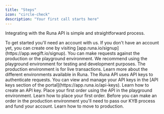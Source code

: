 ```yaml
---
title: "Steps"
icon: "circle-check"
description: "Your first call starts here"
---
```


Integrating with the Runa API is simple and straightforward process.

<Info>
  To get started you'll need an account with us. If you don't have an account
  yet, you can create one by visiting
  [app.runa.io/signup](https://app.wegift.io/signup).
</Info>

<Steps>
  <Step title="Choose an environment">
    You can make requests against the production or the playground environment.
    We recommend using the playground environment for testing and development
    purposes. The production environment is for live transactions.
    <Card
      horizontal
      title="Environments"
      icon="tree"
      href="/getting-started/environments"
    >
      Learn more about the different environments available in Runa.
    </Card>
  </Step>
  <Step title="Create an API key">
    The Runa API uses API keys to authenticate requests. You can view and manage
    your API keys in the [API keys section of the
    portal](https://app.runa.io/api-keys).
    <Card
      horizontal
      title="Creating an API key"
      icon="key"
      href="/getting-started/api-key"
    >
      Learn how to create an API key.
    </Card>
  </Step>
  <Step title="Make your first playground order">
    Place your first order using the API in the playground environment.
    <Card
      horizontal
      title="Making your first order"
      icon="paper-plane-top"
      href="/getting-started/first-order/which-mode"
    >
      Learn how to place your first order.
    </Card>
  </Step>
  <Step title="Moving to production">
    Before you can make an order in the production environment you'll need to
    pass our KYB process and fund your account.
    <Card
      horizontal
      title="Moving to production"
      icon="hexagon-check"
      href="/getting-started/production"
    >
      Learn how to move to production.
    </Card>
  </Step>
</Steps>
